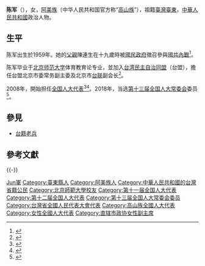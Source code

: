{{otheruse|陈军}}
{{Infobox person
|name = 陈军
|birth_date = {{birth year and age|1959|08}}
|ancestor = [[臺灣|臺灣]][[臺東縣|臺東]]
|nationality = {{PRC}}
|title = [[全国人大代表|全国人大代表]]
|ethnicity = [[阿美族|阿美族]]
|gender = 女
|party = [[台湾民主自治同盟|台湾民主自治同盟]]
|education = [[北京師範大學|北京師範大學]]體育教育論專業
}}

'''陈军'''（{{bd|1959年|8月|}}），女，[[阿美族|阿美族]]（中华人民共和国官方称“[[高山族|高山族]]”），祖籍[[臺灣|臺灣]][[臺東縣|臺東]]，[[中華人民共和國|中華人民共和國]]政治人物。

== 生平 ==
陈军出生於1959年。她的[[父親|父親]]陳連生在十九歲時被[[國民政府|國民政府]]徵召參與[[國共內戰|國共內戰]]<ref>{{Cite web|url=|title=原民子孫從北京來尋根|author=謝恩得、羅緗綸、段鴻|date=2007-02-08|publisher=《聯合報》|language=zh-tw}}</ref>。

陈军毕业于[[北京师范大学|北京师范大学]]体育教育论专业，並加入[[台湾民主自治同盟|台湾民主自治同盟]]（台盟），擔任台盟北京市委常务副主委及北京市[[中华全国台湾同胞联谊会|台联]]副会长<ref>{{cite news|url=http://www.huaxia.com/jtsd/jtwl/2015/03/4323565.html|title=台盟北京市委和北京市台联共同举办"2015年在京台胞学习‘两会’精神报告会"|work=华夏经纬网|accessdate=2015-04-23}}</ref>。

2008年，開始担任[[全国人大代表|全国人大代表]]<ref>{{cite news|url= http://210.82.31.1:8084/delegate/viewDelegate.action?dbid=112713|title=全国人大代表信息-陈军|newspaper=全国人大网|accessdate=2013-04-05|archive-url=https://web.archive.org/web/20140527220511/http://www.npc.gov.cn/delegate/viewDelegate.action?dbid=112713|archive-date=2014-05-27|dead-url=yes}}</ref><ref>{{cite news|url= http://210.82.31.1:8084/delegate/viewDelegate.action?dbid=122715|title=全国人大代表信息-陈军|newspaper=全国人大网|accessdate=2013-04-05|archive-url=https://web.archive.org/web/20140527225243/http://www.npc.gov.cn/delegate/viewDelegate.action?dbid=122715|archive-date=2014-05-27|dead-url=yes}}</ref>。2018年，当选[[第十三届全国人大常委会|第十三届全国人大常委会]]委员<ref name=cwh>{{Cite web  |url =http://www.npc.gov.cn/npc/xinwen/2018-03/19/content_2051300.htm  |title =中华人民共和国全国人民代表大会公告（第五号）  |author =  |date =2018-03-19  |publisher =中国人大网  |language =  |accessdate =  |quote =  |archive-url =https://web.archive.org/web/20180320111044/http://www.npc.gov.cn/npc/xinwen/2018-03/19/content_2051300.htm  |archive-date =2018-03-20  |dead-url =yes  }}</ref>。

== 參見 ==
* [[台籍老兵|台籍老兵]]

== 參考文獻 ==
{{reflist}}

{{reflist}}
{{-}}
{{start box}}
{{s-ppo}}
{{s-before|[[蔡國雄|蔡國雄]]}}
{{s-title|[[台灣民主自治同盟|台灣民主自治同盟]]北京市委員會主任委員|2017年7月—}}
{{s-inc}}
{{end box}}

{{北京市领导人}}
{{第十届台盟中央委员会}}

{{Authority control}}
{{DEFAULTSORT:Chen陳}}
[[Category:陳姓|Jun軍]]
[[Category:臺東縣人|Category:臺東縣人]]
[[Category:阿美族人|Category:阿美族人]]
[[Category:中華人民共和國的台灣省籍公民|Category:中華人民共和國的台灣省籍公民]]
[[Category:北京師範大學校友|Category:北京師範大學校友]]
[[Category:第十一届全国人大代表|Category:第十一届全国人大代表]]
[[Category:第十二届全国人大代表|Category:第十二届全国人大代表]]
[[Category:第十三届全国人大常委会委员|Category:第十三届全国人大常委会委员]]
[[Category:台灣省全國人民代表大會代表|Category:台灣省全國人民代表大會代表]]
[[Category:高山族全國人大代表|Category:高山族全國人大代表]]
[[Category:女性全國人大代表|Category:女性全國人大代表]]
[[Category:直辖市政协女性副主席|Category:直辖市政协女性副主席]]